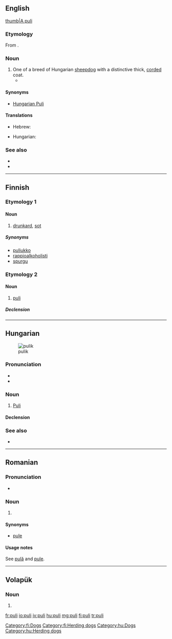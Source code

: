 ==English==
[[image:PuliDog.jpg|thumb|A puli]]

===Etymology===
From {{etyl|hu|en}} {{term|puli|lang=hu}}.

===Noun===
{{en-noun|pulik|pulis}}

# One of a breed of Hungarian [[sheepdog]] with a distinctive thick, [[corded]] coat.
#* {{quote-news|year=2009|date=February 11|author=Katie Thomas|title=10-Year-Old Spaniel Completes Comeback|work=New York Times|url=http://www.nytimes.com/2009/02/11/sports/othersports/11dogs.html
|passage=Other dogs competing in Best in Show were a standard poodle, a Scottish terrier, a '''puli''', a Brussels griffon and a Scottish deerhound. }}

====Synonyms====
* [[Hungarian Puli]]

====Translations====
{{trans-top|Puli}}
* Hebrew: {{t|he|פולי|m|tr=puli}}
{{trans-mid}}
* Hungarian: {{t+|hu|puli}}
{{trans-bottom}}

===See also===
* {{pedialite}}
* {{commonslite}}

----

==Finnish==
{{wikipedia|lang=fi}}

===Etymology 1===

====Noun====
{{fi-noun}}

# [[drunkard]], [[sot]] {{gloss|one who is badly addicted with alcohol, to the point where the person is completely dependent on it}}

=====Synonyms=====
* [[puliukko]]
* [[rappioalkoholisti]]
* [[spurgu]]

===Etymology 2===

====Noun====
{{fi-noun}}

# [[puli#English|puli]]

=====Declension=====
{{fi-decl-risti|pul}}

[[Category:fi:Dogs]]
[[Category:fi:Herding dogs]]

----

==Hungarian==
[[File:Puli 30.jpg|thumb|pulik]]

===Pronunciation===
* {{IPA|/ˈpuli/|lang=hu}}
* {{hyphenation|pu|li}}

===Noun===
{{hu-noun|k}}

# [[Puli]]

====Declension====
{{hu-decl-k-back|pul|i}}{{hu-pos-tok|puli|ja}}

===See also===
* {{pedialite|lang=hu}}

[[Category:hu:Dogs]]
[[Category:hu:Herding dogs]]

----

==Romanian==

===Pronunciation===
* {{IPA|[pulʲ]|lang=ro}}

===Noun===
{{head|en}}

# {{plural of|pulă|lang=ro}}

====Synonyms====
* [[pule]]

====Usage notes====
See [[pulă]] and [[pule#Usage notes|pule]].

----

==Volapük==

===Noun===
{{head|en|noun form}}

# {{accusative of|pul|lang=vo}}

[[fr:puli]]
[[io:puli]]
[[jv:puli]]
[[hu:puli]]
[[mg:puli]]
[[fi:puli]]
[[tr:puli]]